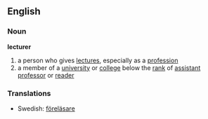 ==English==
===Noun===
{{wikipedia}}
'''lecturer'''
# a person who gives [[lecture]]s, especially as a [[profession]]
# a member of a [[university]] or [[college]] below the [[rank]] of [[assistant professor]] or [[reader]]

===Translations===
*Swedish: [[föreläsare]]